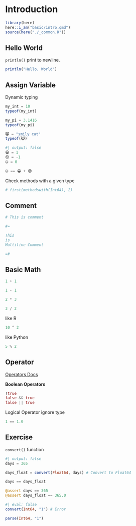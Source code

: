 # Introduction

```r
library(here)
here::i_am("basic/intro.qmd")
source(here("./_common.R"))
```

## Hello World

`println()` print to newline.

```julia
println("Hello, World")
```


## Assign Variable


Dynamic typing 

```julia
my_int = 10
typeof(my_int)
```

```julia
my_pi = 3.1416
typeof(my_pi)
```

```julia
😸 = "smily cat"
typeof(😸)
```


```julia
#| output: false
😀 = 1
😞 = -1
🤐 = 0
```

```julia
🤐 == 😀 + 😞
```


Check methods with a given type

```julia
# first(methodswith(Int64), 2)
```

## Comment

```julia
# This is comment
```

```julia
#=

This 
is 
Multiline Comment

=#
```

## Basic Math

```julia
1 + 1
```

```julia
1 - 1
```

```julia
2 * 3
```

```julia
3 / 2
```

like R

```julia
10 ^ 2
```

like Python

```julia
5 % 2
```

## Operator

[Operators Docs](https://docs.julialang.org/en/v1/manual/mathematical-operations/)

**Boolean Operators**

```julia
!true
false && true
false || true
```

Logical Operator ignore type

```julia
1 == 1.0
```



## Exercise

`convert()` function

```julia
#| output: false
days = 365
```

```julia
days_float = convert(Float64, days) # Convert to Float64
```

```julia
days == days_float 
```

```julia
@assert days == 365
@assert days_float == 365.0
```

```julia
#| eval: false
convert(Int64, "1") # Error
```

```julia
parse(Int64, "1")
```